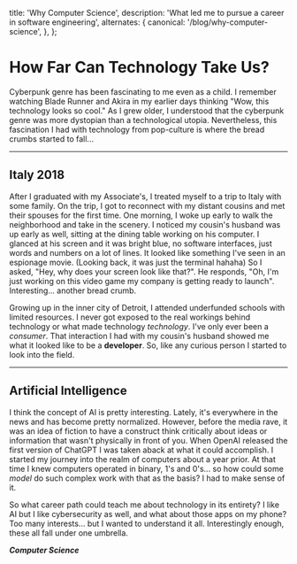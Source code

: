   title: 'Why Computer Science',
  description:
    'What led me to pursue a career in software engineering',
  alternates: {
    canonical: '/blog/why-computer-science',
  },
};

<Cover
  src="/Blade2.png"
  alt="Corpo"
  caption="Blade Runner 1982"
/>

# How Far Can Technology Take Us?

Cyberpunk genre has been fascinating to me even as a child. I remember watching Blade Runner and Akira in my earlier days thinking "Wow, this technology looks so cool." 
As I grew older, I understood that the cyberpunk genre was more dystopian than a technological utopia. Nevertheless, this fascination I had with technology from pop-culture is where the bread crumbs started to fall...

---
<Cover
  src="/Example.png"
  alt="Command Line Image"
  caption="Terminal Interface"
/>
## Italy 2018

After I graduated with my Associate's, I treated myself to a trip to Italy with some family. On the trip, I got to reconnect with my distant cousins and met their spouses for the first time. One morning, I woke up early to walk the neighborhood and take in the scenery. 
I noticed my cousin's husband was up early as well, sitting at the dining table working on his computer. I glanced at his screen and it was bright blue, no software interfaces, just words and numbers on a lot of lines. It looked like something I've seen in an espionage movie. (Looking back, it was just the terminal hahaha) So I asked, 
"Hey, why does your screen look like that?". He responds, "Oh, I'm just working on this video game my company is getting ready to launch". Interesting... another bread crumb.

Growing up in the inner city of Detroit, I attended underfunded schools with limited resources. I never got exposed to the real workings behind technology or what made technology *technology*. I've only ever been a *consumer*. That interaction I had with my cousin's husband showed me what it looked like to be a **developer**.
So, like any curious person I started to look into the field. 

--- 

<Cover
  src="/Blade1.png"
  alt="AI Hologram"
  caption="Blade Runner 2049"
/>

## Artificial Intelligence

I think the concept of AI is pretty interesting. Lately, it's everywhere in the news and has become pretty normalized. However, before the media rave, it was an idea of fiction to have a construct think critically about ideas or information that wasn't physically in front of you. 
When OpenAI released the first version of ChatGPT I was taken aback at what it could accomplish. I started my journey into the realm of computers about a year prior. At that time I knew computers operated in binary, 1's and 0's... so how could some *model* do such complex work with that as the basis?
I had to make sense of it. 

So what career path could teach me about technology in its entirety? I like AI but I like cybersecurity as well, and what about those apps on my phone? Too many interests... but I wanted to understand it all. Interestingly enough, these all fall under one umbrella. 

***Computer Science***

<Cover
  src="/PFP.jpeg"
  alt="Profile Picture"
/>
